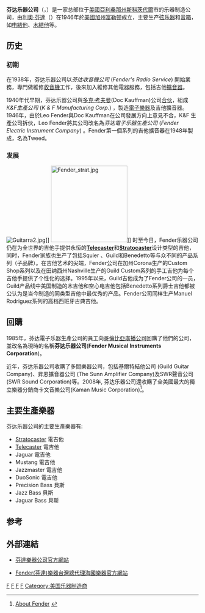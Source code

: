{{noteTA
|1=zh-hans:吉他;zh-hk:結他;zh-tw:吉他;
}}
{{Infobox Company 
|company_name=芬达乐器公司
|company_name_en=''Fender Musical Instruments Corporation''
|logo = [[File:Fender_guitars_logo.svg|200px]]
|foundation={{USA}} (1946年)
|location={{USA}}[[亞利桑那州|亞利桑那州]][[斯科茨代爾_(亞利桑那州)|斯科茨代爾]]
|key_people=Leo Fender、Doc Kauffman
|industry=樂器生產
|major_shareholder=
|divisions=
|subsid=[[Squier|Squier]]<br>[[Gretsch|Gretsch]]<br>[[Jackson_Guitars|Jackson Guitars]]<br>[[Charvel|Charvel]]<br>[[Hamer_Guitars|Hamer]]<br>[[Tacoma_Guitars|Tacoma]]<br>[[Guild_Guitar_Company|Guild Guitar Company]]<br>[[SWR_Sound_Corporation|SWR Sound Corporation]]<br>Brand X<br>Orpheum<br>Olympia<br>Heartfield
|homepage=[http://www.fender.com/ http://www.fender.com/]
|footnotes=
|width=}}
'''芬达乐器公司'''（'''{{lang|en|Fender Musical Instruments Corporation}}'''，'''{{lang|en|FMIC}}'''）是一家总部位于[[美國|美國]][[亞利桑那州|亞利桑那州]][[斯科茨代爾_(亞利桑那州)|斯科茨代爾]]市的乐器制造公司，由[[利奧·芬達|利奧·芬達]]（{{lang|en|Leo Fender}}）在1946年於[[美國|美國]][[加州|加州]][[富勒顿_(加利福尼亚州)|富勒顿]]成立，主要生产[[弦乐器|弦乐器]]和[[音箱|音箱]]，如[[电結他|电結他]]、[[木結他|木結他]]等。

==历史==
=== 初期 ===

在1938年，芬达乐器公司以''芬达收音機公司'' (''Fender's Radio Service'') 開始業務，專門做維修[[收音機|收音機]]工作，後來加入維修其他電器服務，包括吉他[[擴音器|擴音器]]。

1940年代早期，芬达乐器公司與[[多克·考夫曼|多克·考夫曼]](Doc Kauffman)公司[[合伙|合伙]]，組成''K&F生產公司'' (''K & F Manufacturing Corp.'') ，製造[[電子|電子]][[樂器|樂器]]及吉他擴音器。1946年，由於Leo Fender與Doc Kauffman在公司發展方向上意見不合，K&F 生產公司拆伙，Leo Fender將其公司改名為''芬达電子乐器生產公司'' (''Fender Electric Instrument Company'') 。Fender第一個系列的吉他擴音器在1948年製成，名為Tweed。

===发展===
[[Image:Guitarra2.jpg|thumb]]]]
[[File:Fender_strat.jpg|200px]]]]
时至今日，Fender乐器公司仍在为全世界的吉他手提供永恒的'''[[Fender_Telecaster|Telecaster]]'''和'''[[Fender_Stratocaster|Stratocaster]]'''设计类型的吉他，同时，Fender家族也生产了包括Squier 、Guild和Benedetto等与众不同的产品系列（子品牌）。在吉他艺术的尖端，Fender公司在加州Corona生产的Custom Shop系列以及在田纳西州Nashville生产的Guild Custom系列的手工吉他为每个吉他手提供了个性化的选择。1995年以来，Guild吉他成为了Fender公司的一员，Guild产品线中美国制造的木吉他和空心电吉他包括Benedetto系列爵士吉他都被公认为是当今制造的同类型吉他中最优秀的产品。Fender公司同样生产Manuel Rodriguez系列的高档西班牙古典吉他。

== 回購 ==
1985年，芬达電子乐器生產公司的員工向[[哥倫比亞廣播公司|哥倫比亞廣播公司]]回購了他們的公司，並改名為現時的名稱'''芬达乐器公司'''('''Fender Musical Instruments Corporation''')。

近年，芬达乐器公司收購了多間樂器公司，包括基爾特結他公司 (Guild Guitar Company)、昇恩擴音器公司 (The Sunn Amplifier Company)及SWR聲音公司(SWR Sound Corporation)等。2008年, 芬达乐器公司還收購了全美國最大的獨立樂器分銷商卡文音樂公司(Kaman Music Corporation)<ref>[http://fender.com/support/about_fender.php About Fender] {{webarchive|url=https://web.archive.org/web/20100128083205/http://www.fender.com/support/about_fender.php |date=2010-01-28 }}</ref>。

==主要生產樂器==
芬达乐器公司的主要生產樂器有:
*[[Fender_Stratocaster|Stratocaster]] 電吉他
*[[Fender_Telecaster|Telecaster]] 電吉他
*Jaguar 電吉他
*Mustang 電吉他
*Jazzmaster 電吉他
*DuoSonic 電吉他
*Precision Bass 貝斯
*Jazz Bass 貝斯
*Jaguar Bass 貝斯

==参考==
{{reflist}}

==外部連結 == 
* [http://www.fender.com/ 芬達樂器公司官方網站] {{Wayback|url=http://www.fender.com/ |date=19990423174108 }}

[[Category:電子樂器製造公司|F]]
[[Category:電貝斯製造公司|F]]
[[Category:吉他制造公司|F]]
[[Category:1946年成立的公司|F]]
[[Category:美国乐器制造商|Category:美国乐器制造商]]
* [http://www.haikuo.com.tw/chinese/01_brand/00_prod_overview01.php?fid=1/ Fender(芬達)樂器台灣總代理海國樂器官方網站] {{Wayback|url=http://www.haikuo.com.tw/chinese/01_brand/00_prod_overview01.php?fid=1%2F |date=20170305012429 }}